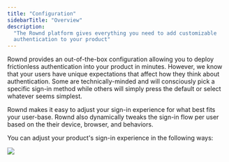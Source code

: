 ```yaml
---
title: "Configuration"
sidebarTitle: "Overview"
description:
  "The Rownd platform gives everything you need to add customizable
  authentication to your product"
---
```


Rownd provides an out-of-the-box configuration allowing you to deploy frictionless authentication into your product in minutes. However, we know that your users have unique expectations that affect how they think about authentication. Some are technically-minded and will consciously pick a specific sign-in method while others will simply press the default or select whatever seems simplest.

Rownd makes it easy to adjust your sign-in experience for what best fits your user-base. Rownd also dynamically tweaks the sign-in flow per user based on the their device, browser, and behaviors.

You can adjust your product's sign-in experience in the following ways:

<CardGroup>
  <Card
    title="Authentication methods"
    icon="lock-open"
    href="/configuration/authentication-methods">
  </Card>
  <Card
    title="Customizations"
    icon="paintbrush"
    href="/configuration/customizations">
  </Card>
  <Card
    title="User profiles"
    icon="user"
    href="/configuration/user-profiles">
  </Card>
  <Card
    title="Mobile apps"
    icon="mobile"
    href="/configuration/mobile">
  </Card>
</CardGroup>

![](/images/configuration.png)
